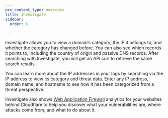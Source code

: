 ```yaml
---
pcx_content_type: overview
title: Investigate
sidebar:
  order: 6

---
```


Investigate allows you to view a domain’s category, the IP it belongs to, and whether the category has changed before. You can also see which records it points to, including the country of origin and passive DNS records. After searching with Investigate, you will get an API curl to retrieve the same search results.

You can learn more about the IP addresses in your logs by searching via the IP address to view its category and threat data. Enter any IP address, domain name, and hostname to see how it has been categorized from a threat perspective.

Investigate also shows [Web Application Firewall](https://developers.cloudflare.com/waf/) analytics for your websites behind Cloudflare to help you discover what your vulnerabilities are, where attacks come from, and what to do about it.
